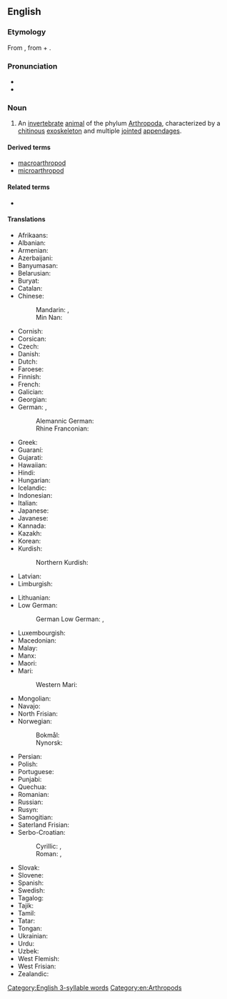 ==English==
{{wikipedia}}

===Etymology===
{{root|en|ine-pro|*h₂er-|*ped-}}
From {{der|en|NL.|-}} {{ll|mul|Arthropoda}}, from {{der|en|grc|ἄρθρον||joint}} + {{m|grc|πούς||foot}}.

===Pronunciation===
* {{IPA|en|/ˈɑːθrəpɒd/}}
* {{audio|en|LL-Q1860 (eng)-Vininn126-arthropod.wav|Audio (US)}}

===Noun===
{{en-noun|s|arthropodae}}

# An [[invertebrate]] [[animal]] of the phylum [[Arthropoda]], characterized by a [[chitin]]ous [[exoskeleton]] and multiple [[joint]]ed [[appendage]]s.

====Derived terms====
* [[macroarthropod]]
* [[microarthropod]]

====Related terms====
* {{l|en|arthropodean}}

====Translations====
{{trans-top|animal of Arthropoda}}
* Afrikaans: {{t|af|geleedpotiges}}
* Albanian: {{t|sq|këmbënyjorët|?}}
* Armenian: {{t|hy|հոդվածոտանի}}
* Azerbaijani: {{t+|az|buğumayaqlılar}}
* Banyumasan: {{t|map-bms|kéwan mawa ros-ros}}
* Belarusian: {{t|be|членістано́гае|n}}
* Buryat: {{t|bua|үетэ хүлтэн}}
* Catalan: {{t|ca|artròpode|m}}
* Chinese:
*: Mandarin: {{t+|cmn|節肢動物}}, {{t+|cmn|节肢动物|tr=jiézhī dòngwù}}
*: Min Nan: {{t|nan|節足動物|tr=chat-kha tōng-bu̍t}}
* Cornish: {{t|kw|melldrosek|?}}
* Corsican: {{t|co|artropodu}}
* Czech: {{t|cs|členovec|m}}
* Danish: {{t+|da|leddyr|n}}
* Dutch: {{t+|nl|geleedpotige|m|f}}
* Faroese: {{t|fo|liðadýr|n}}
* Finnish: {{t+|fi|niveljalkainen}}
* French: {{t+|fr|arthropode|m}}
* Galician: {{t+|gl|artrópodo|m}}
* Georgian: {{t|ka|ფეხსახსრიანები}}
* German: {{t+|de|Gliederfüßer|m}}, {{t|de|Gliederfüßler|m}}
*: Alemannic German: {{t|gsw|Gliiderfüesser|?}}
*: Rhine Franconian: {{t|gmw-rfr|Gliederfüßer|?}} {{qualifier|Palatine}}
* Greek: {{t+|el|αρθρόποδο|n}}
* Guaraní: {{t|gn|mymba ipy apytimby}}
* Gujarati: {{t|gu|સંધિપાદ|?}}
* Hawaiian: {{t|haw|wāwaeʻami}}
* Hindi: {{t|hi|संधिपाद|m}}
* Hungarian: {{t+|hu|ízeltlábú}}
* Icelandic: {{t+|is|liðdýr|n}}
* Indonesian: {{t|id|hewan berbuku-buku}}
* Italian: {{t+|it|artropode|m}}
* Japanese: {{t+|ja|節足動物|tr=せっそくどうぶつ, sessoku dōbutsu}}
* Javanese: {{t|jv|kéwan mawa ros-rosan}}
* Kannada: {{t+|kn|ಸಂಧಿಪದಿ}}
* Kazakh: {{t|kk|буынаяқтылар}}
* Korean: {{t|ko|절지동물}}
* Kurdish:
*: Northern Kurdish: {{t|kmr|girêçikpê}}
* Latvian: {{t|lv|posmkāji|?}}
* Limburgish: {{t|li|gelidpoetege|?}}
{{trans-mid}}
* Lithuanian: {{t|lt|nariuotakojai|?}}
* Low German:
*: German Low German: {{t|nds-de|Liddfööt|?}}, {{t|nds-de|Liddpoten|?}}
* Luxembourgish: {{t|lb|glidderféisser|?}}
* Macedonian: {{t|mk|членконоги|p}}
* Malay: {{t|ms|artropod}}
* Manx: {{t|gv|arthropod|m}}
* Maori: {{t|mi|angawaho}}
* Mari:
*: Western Mari: {{t|mrj|шукы яланвлӓн}}
* Mongolian: {{t|mn|үет хөлтөн}}
* Navajo: {{t|nv|chʼosh bijáád dahólónígíí}}
* North Frisian: {{t|frr|laspuateten|?}}
* Norwegian:
*: Bokmål: {{t|nb|ledd-dyr|n}}
*: Nynorsk: {{t|nn|leddyr|?}}
* Persian: {{t+|fa|بندپایان|tr=bandpâyân}}
* Polish: {{t+|pl|stawonóg|m}}
* Portuguese: {{t+|pt|artrópode|m}}
* Punjabi: {{t|pa|ਸੰਧਿਪਾਦ|?}}
* Quechua: {{t|qu|sillwichaki}}
* Romanian: {{t+|ro|artropod|n}}
* Russian: {{t+|ru|членистоно́гое|n}}
* Rusyn: {{t|rue|членистоногы}}
* Samogitian: {{t|sgs|narioutakuojē}}
* Saterland Frisian: {{t|stq|lidefäite|?}}
* Serbo-Croatian:
*: Cyrillic: {{t|sh|чланконо́шци|m}}, {{t|sh|згла̏вка̄ри|m}}
*: Roman: {{t+|sh|člankonóšci|m}}, {{t+|sh|zglȁvkāri|m}}
* Slovak: {{t|sk|článkonožce|m-p}}
* Slovene: {{t|sl|členonožci|?}}
* Spanish: {{t+|es|artrópodo|m}}
* Swedish: {{t+|sv|leddjur|n}}
* Tagalog: {{t|tl|ugnaypaa}}
* Tajik: {{t|tg|бандпоён}}
* Tamil: {{t+|ta|கணுக்காலி}}
* Tatar: {{t|tt|буынтыкаяклылар}}
* Tongan: {{t|to|veʻehokohoko}}
* Ukrainian: {{t|uk|членистоно́ге|n}}
* Urdu: {{t-check|ur|سندھپاد|m|tr=sandhipād}}
* Uzbek: {{t+|uz|boʻgʻimoyoqlilar}}
* West Flemish: {{t|vls|geleedpôtign|?}}
* West Frisian: {{t|fy|lidpoatigen|?}}
* Zealandic: {{t|zea|heleedpoôtihen|?}}
{{trans-bottom}}

[[Category:English 3-syllable words]]
[[Category:en:Arthropods]]